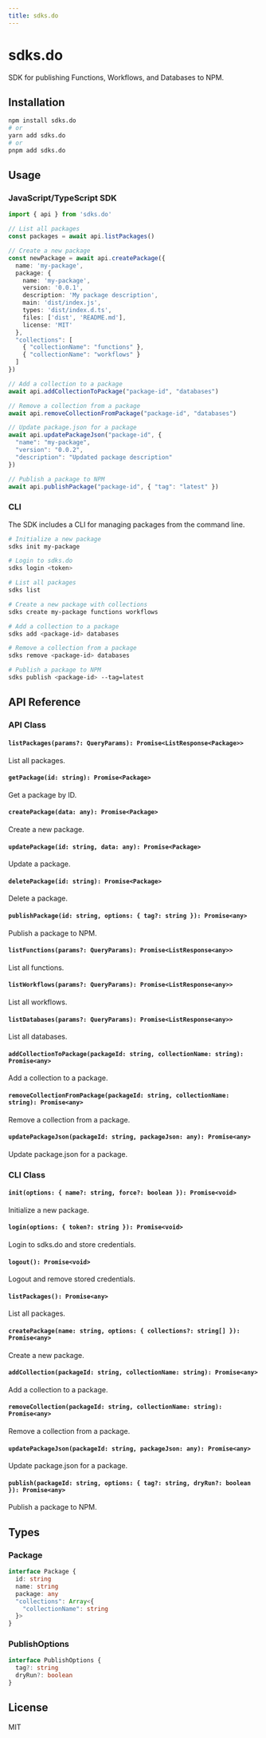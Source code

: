 ```yaml
---
title: sdks.do
---
```


# sdks.do

SDK for publishing Functions, Workflows, and Databases to NPM.

## Installation

```bash
npm install sdks.do
# or
yarn add sdks.do
# or
pnpm add sdks.do
```

## Usage

### JavaScript/TypeScript SDK

```typescript
import { api } from 'sdks.do'

// List all packages
const packages = await api.listPackages()

// Create a new package
const newPackage = await api.createPackage({
  name: 'my-package',
  package: {
    name: 'my-package',
    version: '0.0.1',
    description: 'My package description',
    main: 'dist/index.js',
    types: 'dist/index.d.ts',
    files: ['dist', 'README.md'],
    license: 'MIT'
  },
  "collections": [
    { "collectionName": "functions" },
    { "collectionName": "workflows" }
  ]
})

// Add a collection to a package
await api.addCollectionToPackage("package-id", "databases")

// Remove a collection from a package
await api.removeCollectionFromPackage("package-id", "databases")

// Update package.json for a package
await api.updatePackageJson("package-id", {
  "name": "my-package",
  "version": "0.0.2",
  "description": "Updated package description"
})

// Publish a package to NPM
await api.publishPackage("package-id", { "tag": "latest" })
```

### CLI

The SDK includes a CLI for managing packages from the command line.

```bash
# Initialize a new package
sdks init my-package

# Login to sdks.do
sdks login <token>

# List all packages
sdks list

# Create a new package with collections
sdks create my-package functions workflows

# Add a collection to a package
sdks add <package-id> databases

# Remove a collection from a package
sdks remove <package-id> databases

# Publish a package to NPM
sdks publish <package-id> --tag=latest
```

## API Reference

### API Class

#### `listPackages(params?: QueryParams): Promise<ListResponse<Package>>`

List all packages.

#### `getPackage(id: string): Promise<Package>`

Get a package by ID.

#### `createPackage(data: any): Promise<Package>`

Create a new package.

#### `updatePackage(id: string, data: any): Promise<Package>`

Update a package.

#### `deletePackage(id: string): Promise<Package>`

Delete a package.

#### `publishPackage(id: string, options: { tag?: string }): Promise<any>`

Publish a package to NPM.

#### `listFunctions(params?: QueryParams): Promise<ListResponse<any>>`

List all functions.

#### `listWorkflows(params?: QueryParams): Promise<ListResponse<any>>`

List all workflows.

#### `listDatabases(params?: QueryParams): Promise<ListResponse<any>>`

List all databases.

#### `addCollectionToPackage(packageId: string, collectionName: string): Promise<any>`

Add a collection to a package.

#### `removeCollectionFromPackage(packageId: string, collectionName: string): Promise<any>`

Remove a collection from a package.

#### `updatePackageJson(packageId: string, packageJson: any): Promise<any>`

Update package.json for a package.

### CLI Class

#### `init(options: { name?: string, force?: boolean }): Promise<void>`

Initialize a new package.

#### `login(options: { token?: string }): Promise<void>`

Login to sdks.do and store credentials.

#### `logout(): Promise<void>`

Logout and remove stored credentials.

#### `listPackages(): Promise<any>`

List all packages.

#### `createPackage(name: string, options: { collections?: string[] }): Promise<any>`

Create a new package.

#### `addCollection(packageId: string, collectionName: string): Promise<any>`

Add a collection to a package.

#### `removeCollection(packageId: string, collectionName: string): Promise<any>`

Remove a collection from a package.

#### `updatePackageJson(packageId: string, packageJson: any): Promise<any>`

Update package.json for a package.

#### `publish(packageId: string, options: { tag?: string, dryRun?: boolean }): Promise<any>`

Publish a package to NPM.

## Types

### Package

```typescript
interface Package {
  id: string
  name: string
  package: any
  "collections": Array<{
    "collectionName": string
  }>
}
```

### PublishOptions

```typescript
interface PublishOptions {
  tag?: string
  dryRun?: boolean
}
```

## License

MIT
